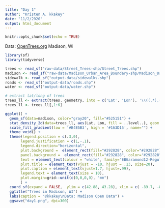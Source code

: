 ```yaml
---
title: "Day 1"
author: "Kristen A, kkakey"
date: "11/2/2020"
output: html_document
---
```


```r
knitr::opts_chunk$set(echo = TRUE)
```

Data: [OpenTrees.org](https://opentrees.org/#pos=10.47/43.0897/-89.4298) Madison, WI



```r
library(sf)
library(tidyverse)
```


```r
trees <- read_sf("raw-data/Street_Trees-shp/Street_Trees.shp")
madison <- read_sf("raw-data/Madison_Urban_Area_Boundary-shp/Madison_Urban_Area_Boundary.shp")
sidewalk <- read_sf("output-data/sidewalks.shp")
roads <- read_sf("output-data/roads.shp")
water <- read_sf("output-data/water.shp")

# extract lat/long of trees
trees_ll <- extract(trees, geometry, into = c('Lat', 'Lon'), '\\((.*),(.*)\\)', conv = T)
trees_ll <- trees_ll[,1:6]
```


```r
ggplot() +
  geom_sf(data=madison, color="gray20", fill="#525151") +
  stat_density_2d(data=trees_ll, aes(Lat, Lon, fill = ..level..), geom = "polygon") +
  scale_fill_gradient(low = '#B4E5B3', high = '#163D15', name="") +
  theme_void() +
  theme(legend.position = c(.3,0),
       legend.justification = c(1,-.1),
       legend.direction="horizontal",
       plot.background =  element_rect(fill="#292828", color="#292828"),
       panel.background =  element_rect(fill="#292828", color="#292828"),
       text = element_text(colour = "white", family="EBGaramond12-Regular"),
       plot.title = element_text(vjust = -10, hjust = .13, size=20),
       plot.caption = element_text(vjust=1.7, hjust=.99),
       legend.text = element_text(size = 10),
       plot.margin=grid::unit(c(0,0,0,0), "mm")
       ) +
  coord_sf(expand = FALSE,  ylim = c(42.88, 43.28), xlim = c( -89.7, -89.1)) + 
  ggtitle("Trees in Madison, WI") +
  labs(caption = "@kkakey\nData: Madison Open Data") +
  ggsave("day1.png", dpi=300)
```



